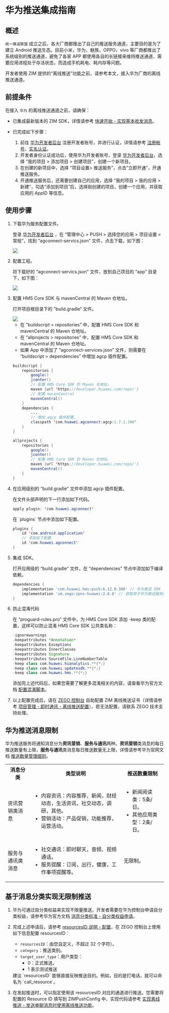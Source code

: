# 华为推送集成指南


## 概述

`统一推送联盟` 成立之后，各大厂商都推出了自己的推送服务通道，主要目的是为了建立 Android 推送生态。目前小米，华为，魅族，OPPO，vivo 等厂商都推出了系统级别的推送通道，避免了各家 APP 都使用各自的长链接来维持推送通道、需要应用进程处于存活状态，而造成手机耗电、耗内存等问题。

开发者使用 ZIM 提供的“离线推送”功能之前，请参考本文，接入华为厂商的离线推送通道。  

## 前提条件

在接入 `华为` 的离线推送通道之前，请确保：

- 已集成最新版本的 ZIM SDK，详情请参考 [快速开始 - 实现基本收发消息](./../Send%20and%20receive%20messages.mdx)。
- 已完成如下步骤：

    1. 前往 <a href="https://developer.huawei.com/consumer/cn/" target="_blank" rel="noreferrer noopener">华为开发者后台</a> 注册开发者账号，并进行认证，详情请参考 <a href="https://developer.huawei.com/consumer/cn/doc/start/registration-and-verification-0000001053628148" target="_blank" rel="noreferrer noopener">注册帐号</a>、<a href="https://developer.huawei.com/consumer/cn/doc/start/itrna-0000001076878172" target="_blank" rel="noreferrer noopener">实名认证</a>。
    2. 开发者身份认证成功后，使用华为开发者账号，登录 <a href="https://developer.huawei.com/consumer/cn/" target="_blank" rel="noreferrer noopener">华为开发者后台</a>，选择 “我的项目 > 添加项目 > 创建项目”，创建一个新项目。
    3. 在创建的新项目中，选择 “项目设置> 推送服务”，点击“立即开通”，开通推送服务。
    4. 开通推送服务后，还需要创建自己的应用，选择 “我的项目 > 我的应用 > 新建”，勾选“添加到项目”后，选择刚创建的项目，创建一个应用，并获取应用的 AppID 等信息。

## 使用步骤

1. 下载华为服务配置文件。

    登录 <a href="https://developer.huawei.com/consumer/cn/" target="_blank" rel="noreferrer noopener">华为开发者后台</a> ，在 “管理中心 > PUSH > 选择您的应用 > 项目设置 > 常规”，找到 “agconnect-servics.json” 文件，点击下载，如下图：
    <Frame width="512" height="auto" caption=""><img src="https://storage.zego.im/sdk-doc/Pics/ZIM/OfflinePush/offline_push_huawei_1.jpeg" /></Frame>

2. 配置工程。 

    将下载好的 “agconnect-servics.json” 文件，放到自己项目的 “app” 目录下，如下图：

    <Frame width="512" height="auto" caption=""><img src="https://storage.zego.im/sdk-doc/Pics/ZIM/offline_push_huawei_json.png" /></Frame>

3. 配置 HMS Core SDK 与 mavenCentral 的 Maven 仓地址。

    打开项目根目录下的 ”build.gradle“ 文件。

    <Frame width="256" height="auto" caption=""><img src="https://storage.zego.im/sdk-doc/Pics/ZIM/offline_push_huawei_hms_sdk.png" /></Frame>

    - 在 “buildscript > repositories” 中，配置 HMS Core SDK 和 mavenCentral 的 Maven 仓地址。
    - 在 “allprojects > repositories” 中，配置 HMS Core SDK 和 mavenCentral 的 Maven 仓地址。
    - 如果 App 中添加了 “agconnect-services.json” 文件，则需要在 “buildscript > dependencies” 中增加 agcp 插件配置。

    ```java
    buildscript {
        repositories {
            google()
            jcenter()
            // 配置 HMS Core SDK 的 Maven 仓地址。
            maven {url 'https://developer.huawei.com/repo/'}
            // 配置 mavenCentral
            mavenCentral()
        }
        dependencies {
            ...
            // 增加 agcp 插件配置。
            classpath 'com.huawei.agconnect:agcp:1.7.1.300'
        }
    }

    allprojects {
        repositories {
            google()
            jcenter()
            // 配置 HMS Core SDK 的 Maven 仓地址。
            maven {url 'https://developer.huawei.com/repo/'}
            mavenCentral()
        }
    } 
    ```

4. 在应用级别的 “build.gradle” 文件中添加 agcp 插件配置。

    <Tabs>
    <Tab title="方式1">
    
    在文件头部声明的下一行添加如下代码。

    ```java
    apply plugin: 'com.huawei.agconnect'
    ```
    </Tab>
    <Tab title="方式2">
    在 `plugins` 节点中添加如下配置。

    ```java
    plugins {
        id 'com.android.application'
        // 添加如下配置
        id 'com.huawei.agconnect'
    }
    ```
    </Tab>
    </Tabs>

5. 集成 SDK。

    打开应用级的 “build.gradle” 文件，在 “dependencies” 节点中添加如下编译依赖。

    ```groovy
    dependencies {
        implementation 'com.huawei.hms:push:6.12.0.300' // 华为推送 SDK
        implementation 'im.zego:zpns-huawei:2.8.0' // 获取用于华为推送服务的 ZPNs 库
    }
    ```

6. 防止混淆代码

    在 “proguard-rules.pro” 文件中，为 HMS Core SDK  添加 -keep 类的配置，这样可以防止混淆 HMS Core SDK 公共类名称：

    ```java
    -ignorewarnings
    -keepattributes *Annotation*
    -keepattributes Exceptions
    -keepattributes InnerClasses
    -keepattributes Signature
    -keepattributes SourceFile,LineNumberTable
    -keep class com.huawei.hianalytics.**{*;}
    -keep class com.huawei.updatesdk.**{*;}
    -keep class com.huawei.hms.**{*;}
    ```
    
    添加完上述代码后，如果您需要了解更多混淆相关的内容，请查看华为官方文档 <a href="https://developer.huawei.com/consumer/cn/doc/development/HMSCore-Guides/android-config-obfuscation-scripts-0000001050176973" target="_blank" rel="noreferrer noopener">配置混淆脚本</a>。

7. 以上配置完成后，请在 [ZEGO 控制台](https://console.zego.im/) 自助配置 ZIM 离线推送证书（详情请参考 [项目管理 - 即时通讯 - 离线推送配置](https://doc-zh.zego.im/article/16233)），若无法配置，请联系 ZEGO 技术支持处理。

## 华为推送消息限制

华为推送服务将通知消息分为**资讯营销**、**服务与通讯**两种。**资讯营销**类消息的每日推送数量有上限，**服务与通讯**类消息每日推送数量无上限，详情请参考华为官网文档 <a href="https://developer.huawei.com/consumer/cn/doc/development/HMSCore-Guides/message-restriction-description-0000001361648361?ha_source=hms5" target="_blank" rel="noreferrer noopener">推送数量管理细则</a>。

<table>
<tbody><tr>
<th>消息分类</th>
<th>类型说明</th>
<th>推送数量限制</th>
</tr>
<tr>
<td>资讯营销类消息</td>
<td><ul><li>内容资讯：内容推荐，新闻，财经动态，生活资讯，社交动态，调研，其他。</li><li>营销活动：产品促销，功能推荐，运营活动。</li></ul></td>
<td><ul><li>新闻阅读类：5条/日。</li><li>其他应用类型：2条/日。</li></ul></td>
</tr>
<tr>
<td>服务与通讯类消息</td>
<td><ul><li>社交通讯：即时聊天，音频、视频通话。</li><li>服务提醒：订阅，出行，健康，工作事项提醒等。</li></ul></td>
<td>无限制。</td>
</tr>
</tbody></table>


## 基于消息分类实现无限制推送

1. 华为可通过自分类权益来实现不限量推送，开发者需要在华为控制台申请自分类权益，请参考华为官方文档 <a href="https://developer.huawei.com/consumer/cn/doc/development/HMSCore-Guides/message-classification-0000001149358835#section3410731125514" target="_blank" rel="noreferrer noopener">消息分类标准 - 自分类权益申请</a>。
2. 完成上述申请后，请参考 [resourcesID 说明 - 配置](./ResourcesID%20introduction.mdx#配置)，在 ZEGO 控制台上使用如下信息配置 resourcesID：
    - `resourcesID`：由您自定义，不超过 32 个字符）。
    - `category`：推送类别。
    - `target_user_type`：用户类型：
        - 0：正式推送。
        - 1 表示测试推送

    <Note title="说明">
    建议 `resourcesID` 能够直接反映推送目的。例如，目的是打电话，就可以命名为 `call_resource`。
    </Note>

3. 在发起推送时，可以指定使用该 resourcesID 对应的通道进行推送。您需要将配置的 Resource ID 填写到 ZIMPushConfig 中，实现代码请参考 [实现离线推送 - 发送单聊消息时使用离线推送功能](./Implement%20offline%20push%20notification.mdx#场景-1发送单聊消息时使用离线推送功能)。
